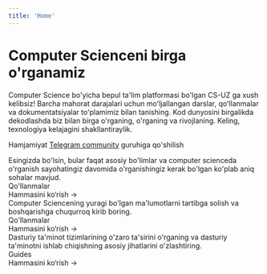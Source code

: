 ```yaml
---
title: 'Home'
---
```



# Computer Scienceni birga o'rganamiz

Computer Science bo'yicha bepul ta'lim platformasi bo'lgan CS-UZ ga xush kelibsiz! Barcha mahorat darajalari uchun moʻljallangan darslar, qoʻllanmalar va dokumentatsiyalar toʻplamimiz bilan tanishing. Kod dunyosini birgalikda dekodlashda biz bilan birga o'rganing, o'rganing va rivojlaning. Keling, texnologiya kelajagini shakllantiraylik.

Hamjamiyat [Telegram
community](https://t.me/xinuxuz) guruhiga qo'shilish

<div className="mt-8">
  <Tabs items={['Dasturlash', 'Algoritm', 'System Design']}>
    <Tab>
      <div className="mb-8">
        Esingizda bo'lsin, bular faqat asosiy bo'limlar va computer scienceda o'rganish sayohatingiz davomida o'rganishingiz kerak bo'lgan ko'plab aniq sohalar mavjud.
      </div>
      <div className="mb-4 text-xl font-bold">Qo'llanmalar</div>
      <Cards num={3}>
        <Card
          title="Dasturlash va Sintaksis"
          description="Sayohatingizni mashhur dasturlash tillarining sintaksisi va tuzilishini tushunish bilan boshlang."
          icon="⏱"
          href="/guides/developing/quickstart"
        />
        <Card
          title="Data Structures & Algorithms"
          description="Computer Sciencening yuragi bo'lgan ma'lumotlarni tartibga solish va boshqarishga chuqurroq kirib boring."
          icon="🔴"
          href="/guides/developing/create-a-livestream"
        />
        <Card
          title="Software Systems"
          description="Dasturiy ta'minot tizimlarining o'zaro ta'sirini o'rganing va dasturiy ta'minotni ishlab chiqishning asosiy jihatlarini o'zlashtiring."
          icon="📼"
          href="/guides/developing/upload-a-video-asset"
        />
      </Cards>
      <div className="text-right mt-4">
        <Link href="/guides/developing">Hammasini ko‘rish →</Link>
      </div>
    </Tab>
    <Tab>
      <div className="mb-8">
        Computer Sciencening yuragi bo'lgan ma'lumotlarni tartibga solish va boshqarishga chuqurroq kirib boring.
      </div>
      <div className="mb-4 text-xl font-bold">Qo'llanmalar</div>
      <Cards num={3}>
        <Card
          title="Get Started"
          description="Everything you need to know to become a Livepeer Orchestrator."
          icon="🏁"
          href="/guides/orchestrating/get-started"
        />
        <Card
          title="Install Go Livepeer"
          description="Learn how to run the Livepeer Go client."
          icon="💾"
          href="/guides/orchestrating/install-go-livepeer"
        />
        <Card
          title="Troubleshoot"
          description="Discover common issues and questions."
          icon="🧩"
          href="/guides/orchestrating/troubleshoot"
        />
      </Cards>
      <div className="text-right mt-4">
        <Link href="/guides/orchestrating">Hammasini ko‘rish →</Link>
      </div>
    </Tab>
    <Tab>
      <div className="mb-8">
Dasturiy ta'minot tizimlarining o'zaro ta'sirini o'rganing va dasturiy ta'minotni ishlab chiqishning asosiy jihatlarini o'zlashtiring.
      </div>
      <div className="mb-4 text-xl font-bold">Guides</div>
      <Cards num={3}>
        <Card
          title="Bridge LPT to Arbitrum"
          description="Moving LPT from the Ethereum mainnet to Arbitrum and vice versa."
          icon="🌁"
          href="/guides/delegating/bridge-lpt-to-arbitrum"
        />
        <Card
          title="Migrate Stake to Arbitrum"
          description="Migrate stake from Ethereum Mainnet to Arbitrum."
          icon="💸"
          href="/guides/delegating/migrate-stake-to-arbitrum"
        />
      </Cards>
      <div className="text-right mt-4">
        <Link href="/guides/delegating">Hammasini ko‘rish →</Link>
      </div>
    </Tab>
  </Tabs>
</div>
